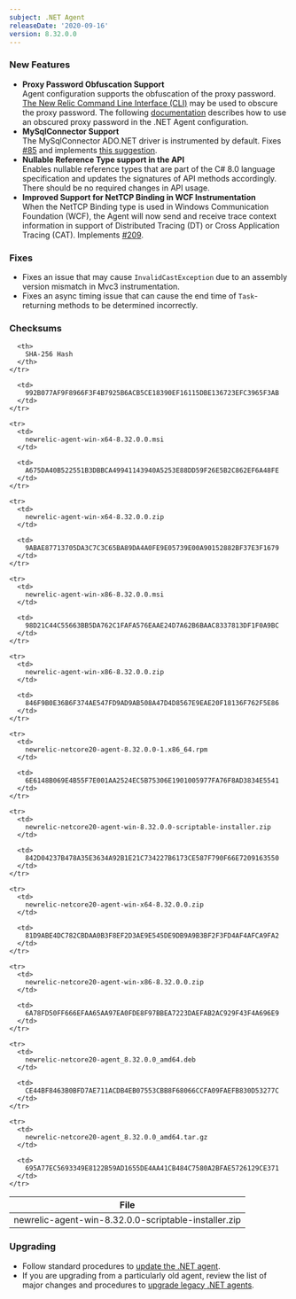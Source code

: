 ```yaml
---
subject: .NET Agent
releaseDate: '2020-09-16'
version: 8.32.0.0
---
```


### New Features

* **Proxy Password Obfuscation Support**  
  Agent configuration supports the obfuscation of the proxy password. [The New Relic Command Line Interface (CLI)](https://github.com/newrelic/newrelic-cli/blob/master/README.md) may be used to obscure the proxy password. The following [documentation](https://docs.newrelic.com/docs/agents/net-agent/configuration/net-agent-configuration#proxy) describes how to use an obscured proxy password in the .NET Agent configuration.
* **MySqlConnector Support**  
  The MySqlConnector ADO.NET driver is instrumented by default. Fixes [#85](https://github.com/newrelic/newrelic-dotnet-agent/issues/85) and implements [this suggestion](https://discuss.newrelic.com/t/feature-idea-support-mysqlconnector-driver-for-db-instrumentation/63414).
* **Nullable Reference Type support in the API**  
  Enables nullable reference types that are part of the C# 8.0 language specification and updates the signatures of API methods accordingly. There should be no required changes in API usage.
* **Improved Support for NetTCP Binding in WCF Instrumentation**  
  When the NetTCP Binding type is used in Windows Communication Foundation (WCF), the Agent will now send and receive trace context information in support of Distributed Tracing (DT) or Cross Application Tracing (CAT). Implements [#209](https://github.com/newrelic/newrelic-dotnet-agent/issues/209).

### Fixes

* Fixes an issue that may cause `InvalidCastException` due to an assembly version mismatch in Mvc3 instrumentation.
* Fixes an async timing issue that can cause the end time of `Task`-returning methods to be determined incorrectly.

### Checksums

<Table>
  <thead>
    <tr>
      <th>
        File
      </th>

      <th>
        SHA-256 Hash
      </th>
    </tr>
  </thead>

  <tbody>
    <tr>
      <td>
        newrelic-agent-win-8.32.0.0-scriptable-installer.zip
      </td>

      <td>
        992B077AF9F8966F3F4B7925B6ACB5CE18390EF16115DBE136723EFC3965F3AB
      </td>
    </tr>

    <tr>
      <td>
        newrelic-agent-win-x64-8.32.0.0.msi
      </td>

      <td>
        A675DA40B522551B3DBBCA49941143940A5253E88DD59F26E5B2C862EF6A48FE
      </td>
    </tr>

    <tr>
      <td>
        newrelic-agent-win-x64-8.32.0.0.zip
      </td>

      <td>
        9ABAE87713705DA3C7C3C65BA89DA4A0FE9E05739E00A90152882BF37E3F1679
      </td>
    </tr>

    <tr>
      <td>
        newrelic-agent-win-x86-8.32.0.0.msi
      </td>

      <td>
        98D21C44C55663BB5DA762C1FAFA576EAAE24D7A62B6BAAC8337813DF1F0A9BC
      </td>
    </tr>

    <tr>
      <td>
        newrelic-agent-win-x86-8.32.0.0.zip
      </td>

      <td>
        846F9B0E36B6F374AE547FD9AD9AB508A47D4D8567E9EAE20F18136F762F5E86
      </td>
    </tr>

    <tr>
      <td>
        newrelic-netcore20-agent-8.32.0.0-1.x86_64.rpm
      </td>

      <td>
        6E6148B069E4B55F7E001AA2524EC5B75306E1901005977FA76F8AD3834E5541
      </td>
    </tr>

    <tr>
      <td>
        newrelic-netcore20-agent-win-8.32.0.0-scriptable-installer.zip
      </td>

      <td>
        842D04237B478A35E3634A92B1E21C734227B6173CE587F790F66E7209163550
      </td>
    </tr>

    <tr>
      <td>
        newrelic-netcore20-agent-win-x64-8.32.0.0.zip
      </td>

      <td>
        81D9ABE4DC782CBDAA0B3F8EF2D3AE9E545DE9DB9A9B3BF2F3FD4AF4AFCA9FA2
      </td>
    </tr>

    <tr>
      <td>
        newrelic-netcore20-agent-win-x86-8.32.0.0.zip
      </td>

      <td>
        6A78FD50FF666EFAA65AA97EA0FDE8F97BBEA7223DAEFAB2AC929F43F4A696E9
      </td>
    </tr>

    <tr>
      <td>
        newrelic-netcore20-agent_8.32.0.0_amd64.deb
      </td>

      <td>
        CE44BF8463B0BFD7AE711ACDB4EB07553CBB8F68066CCFA09FAEFB830D53277C
      </td>
    </tr>

    <tr>
      <td>
        newrelic-netcore20-agent_8.32.0.0_amd64.tar.gz
      </td>

      <td>
        695A77EC5693349E8122B59AD1655DE4AA41CB484C7580A2BFAE5726129CE371
      </td>
    </tr>
  </tbody>
</Table>

### Upgrading

* Follow standard procedures to [update the .NET agent](/docs/agents/net-agent/installation-configuration/update-net-agent).
* If you are upgrading from a particularly old agent, review the list of major changes and procedures to [upgrade legacy .NET agents](/docs/agents/net-agent/troubleshooting/upgrade-legacy-net-agents).
